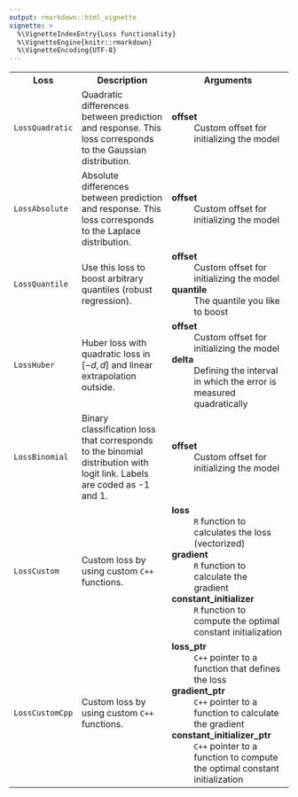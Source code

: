 ```yaml
---
output: rmarkdown::html_vignette
vignette: >
  %\VignetteIndexEntry{Loss functionality}
  %\VignetteEngine{knitr::rmarkdown}
  %\VignetteEncoding{UTF-8}
---
```



<table>
  <tr>
    <th>Loss</th>
    <th>Description</th>
    <th>Arguments</th>
  </tr>
  <tr>
    <td><code>LossQuadratic</code></td>
    <td>
      Quadratic differences between prediction and response. This loss corresponds to the Gaussian distribution.
    </td>
    <td>
      <dt><b>offset</b></dt> <dd>Custom offset for initializing the model</dd>
    </td>
  </tr>
  <tr>
    <td><code>LossAbsolute</code></td>
    <td>
      Absolute differences between prediction and response. This loss corresponds to the Laplace distribution.
    </td>
    <td>
      <dt><b>offset</b></dt> <dd>Custom offset for initializing the model</dd>
    </td>
  </tr>
  <tr>
    <td><code>LossQuantile</code></td>
    <td>
      Use this loss to boost arbitrary quantiles (robust regression).
    </td>
    <td>
      <dt><b>offset</b></dt> <dd>Custom offset for initializing the model</dd>
      <dt><b>quantile</b></dt> <dd>The quantile you like to boost</dd>
    </td>
  </tr>
  <tr>
    <td><code>LossHuber</code></td>
    <td>
      Huber loss with quadratic loss in $[-d,d]$ and linear extrapolation outside.
    </td>
    <td>
      <dt><b>offset</b></dt> <dd>Custom offset for initializing the model</dd>
      <dt><b>delta</b></dt> <dd>Defining the interval in which the error is measured quadratically</dd>
    </td>
  </tr>
  <tr>
    <td><code>LossBinomial</code></td>
    <td>
      Binary classification loss that corresponds to the binomial distribution with logit link. Labels are coded as -1 and 1.
    </td>
    <td>
      <dt><b>offset</b></dt> <dd>Custom offset for initializing the model</dd>
    </td>
  </tr>
  <tr>
    <td><code>LossCustom</code></td>
    <td>Custom loss by using custom <code>C++</code> functions.</td>
    <td>
      <dt><b>loss</b></dt> <dd><code>R</code> function to calculates the loss (vectorized)</dd>
      <dt><b>gradient</b></dt> <dd><code>R</code> function to calculate the gradient</dd>
      <dt><b>constant_initializer</b></dt> <dd><code>R</code> function to compute the optimal constant initialization</dd>
    </td>
  </tr>
  <tr>
    <td><code>LossCustomCpp</code></td>
    <td>Custom loss by using custom <code>C++</code> functions.</td>
    <td>
      <dt><b>loss_ptr</b></dt> <dd><code>C++</code> pointer to a function that defines the loss</dd>
      <dt><b>gradient_ptr</b></dt> <dd><code>C++</code> pointer to a function to calculate the gradient</dd>
      <dt><b>constant_initializer_ptr</b></dt> <dd><code>C++</code> pointer to a function to compute the optimal constant initialization</dd>
    </td>
  </tr>
</table>